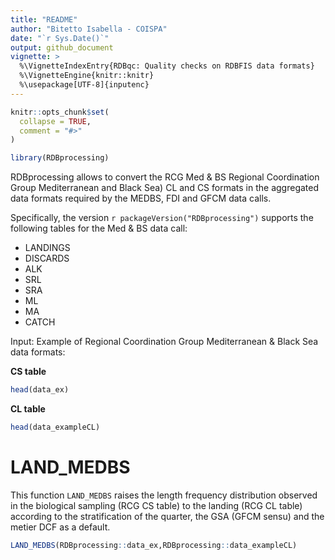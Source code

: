 ```yaml
---
title: "README"
author: "Bitetto Isabella - COISPA"
date: "`r Sys.Date()`"
output: github_document
vignette: >
  %\VignetteIndexEntry{RDBqc: Quality checks on RDBFIS data formats}
  %\VignetteEngine{knitr::knitr}
  %\usepackage[UTF-8]{inputenc}
---
```


```r
knitr::opts_chunk$set(
  collapse = TRUE,
  comment = "#>"
)

library(RDBprocessing)
```

RDBprocessing allows to convert the RCG Med & BS Regional Coordination Group Mediterranean and Black Sea) CL and CS formats in the aggregated data formats required by the MEDBS, FDI and GFCM data calls.

Specifically, the version `r packageVersion("RDBprocessing")` supports the following tables for the Med & BS data call:

-   LANDINGS
-   DISCARDS
-   ALK
-   SRL
-   SRA
-   ML
-   MA
-   CATCH

Input: Example of Regional Coordination Group Mediterranean & Black Sea data formats:

**CS table**

```r
head(data_ex)
```

**CL table**

```r
head(data_exampleCL)
```

# LAND_MEDBS

This function `LAND_MEDBS` raises the length frequency distribution observed in the biological sampling (RCG CS table) to the landing (RCG CL table) according to the stratification of the quarter, the GSA (GFCM sensu) and the metier DCF as a default.

```r
LAND_MEDBS(RDBprocessing::data_ex,RDBprocessing::data_exampleCL)
```
